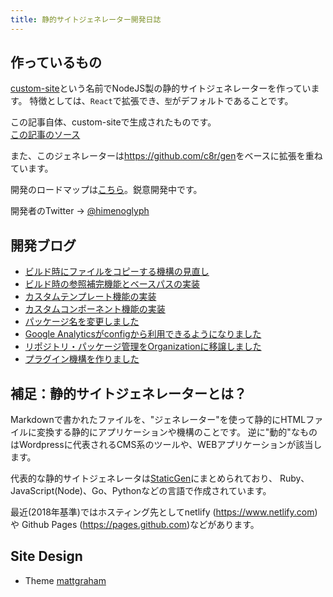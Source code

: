 ```yaml
---
title: 静的サイトジェネレーター開発日誌
---
```


## 作っているもの

[custom-site](https://github.com/Himenon/custom-site)という名前でNodeJS製の静的サイトジェネレーターを作っています。
特徴としては、`React`で拡張でき、`型`がデフォルトであることです。

<div style={{ textAlign: "center", fontSize: "1.5em", fontWeight: "bold" }}>
この記事自体、custom-siteで生成されたものです。<br />
<a href="https://github.com/Himenon/custom-site-blog">この記事のソース</a>
</div>

また、このジェネレーターは<https://github.com/c8r/gen>をベースに拡張を重ねています。

開発のロードマップは[こちら](./loadmap)。鋭意開発中です。

開発者のTwitter → [@himenoglyph](https://twitter.com/himenoglyph)

## 開発ブログ

- [ビルド時にファイルをコピーする機構の見直し](./article/copy-assets-file)
- [ビルド時の参照補完機能とベースパスの実装](./article/auto-link)
- [カスタムテンプレート機能の実装](./article/custom-template-system)
- [カスタムコンポーネント機能の実装](./article/custom-component-system)
- [パッケージ名を変更しました](./article/change-package-name-to-custom-site)
- [Google Analyticsがconfigから利用できるようになりました](./article/google-analytics)
- [リポジトリ・パッケージ管理をOrganizationに移譲しました](./article/transfer-manage-repository-to-organization)
- [プラグイン機構を作りました](./article/plugin-system)

## 補足：静的サイトジェネレーターとは？

Markdownで書かれたファイルを、"ジェネレーター"を使って静的にHTMLファイルに変換する静的にアプリケーションや機構のことです。
逆に"動的"なものはWordpressに代表されるCMS系のツールや、WEBアプリケーションが該当します。

代表的な静的サイトジェネレータは[StaticGen](https://www.staticgen.com/)にまとめられており、
Ruby、JavaScript(Node)、Go、Pythonなどの言語で作成されています。

最近(2018年基準)ではホスティング先としてnetlify (<https://www.netlify.com>)や
Github Pages (<https://pages.github.com>)などがあります。

## Site Design

* Theme [mattgraham](https://madebygraham.com/midnight/)
